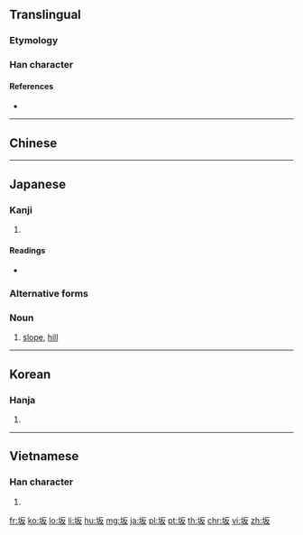 {{also|阪|坡}}
==Translingual==

===Etymology===
{{Han simp|阪|f=阝|t=土}}

{{Han compound|土|t1=mound|反|ls=psc|c1=s|c2=p}}

===Han character===
{{Han char|rn=32|rad=土|as=04|sn=7|four=|canj=GHE|ids=⿰土反}}

====References====
* {{Han ref|kx=0224.260|dkj=04910|dj=0459.140|hdz=10423.090|uh=5742|ud=22338}}

----

==Chinese==
{{zh-see|阪|v}}

----

==Japanese==

===Kanji===
{{ja-kanji|grade=3|rs=土04}}
# {{alternative form of|阪|lang=ja}}

====Readings====
* {{ja-readings|goon=[[べん]] (ben), [[ほん]] (hon)|kanon=[[はん]] (han)|kanyoon=[[ばん]] (ban)|kun=[[さか]] (saka)}}

===Alternative forms===
{{ja-kanjitab|さか|yomi=k}}

===Noun===
{{ja-noun|さか}}

# [[slope]], [[hill]]

----

==Korean==

===Hanja===
{{ko-hanja|hangeul=판|rv=pan|mr=p'an}}

# {{defn|lang=ko|sort=土04}}

----

==Vietnamese==

===Han character===
{{vi-hantu|[[phẳng]]|rs=土04}}

# {{defn|lang=vi|sort=土04}}

[[fr:坂]]
[[ko:坂]]
[[lo:坂]]
[[li:坂]]
[[hu:坂]]
[[mg:坂]]
[[ja:坂]]
[[pl:坂]]
[[pt:坂]]
[[th:坂]]
[[chr:坂]]
[[vi:坂]]
[[zh:坂]]